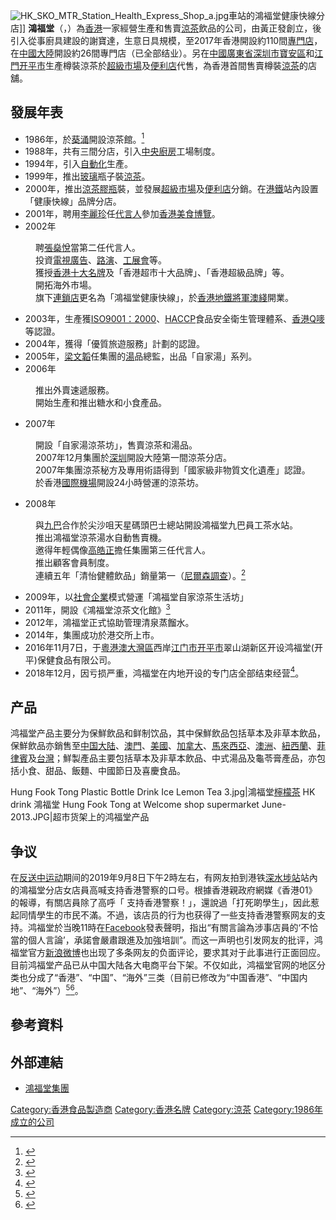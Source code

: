 {{refimprove|time=2020-07-17}}

{{Infobox Company
|name = 鴻福堂集團
|logo = Hung Fook Tong logo.svg
|slogan = 
|traded_as = {{hkex|1446}}
|foundation= {{Start date|1986}}
|chairman = 謝寶達
| location            = {{HK}}[[新界|新界]][[大埔_(香港)|大埔]][[大埔工業邨|大埔工業邨]]大景街11號<br />{{PRC}}[[廣東省|廣東省]][[江门市|江门市]][[开平市|开平市]]翠山湖新區翠山湖大道5號
|num_employees  = 
|industry= 飲品
|products=[[涼茶|涼茶]]等飲品
|homepage=http://www.hungfooktong.com/
}}
[[File:HK_SKO_MTR_Station_Health_Express_Shop_a.jpg|thumb]]車站的鴻褔堂健康快線分店]]
'''鴻福堂'''（{{lang|en|'''Hung Fook Tong'''}}，{{hkex|1446}}）為[[香港|香港]]一家經營生產和售賣[[涼茶|涼茶]]飲品的公司，由黃正發創立，後引入從事廚具建設的謝寶達，生意日具規模，至2017年香港開設約110間[[專門店|專門店]]，在[[中國大陸|中國大陸]]開設約26間專門店（已全部结业）。另在[[中國|中國]][[廣東省|廣東省]][[深圳市|深圳市]][[寶安區|寶安區]]和[[江门市|江門]][[开平市|开平市]]生產樽裝涼茶於[[超級市場|超級市場]]及[[便利店|便利店]]代售，為香港首間售賣樽裝[[涼茶|涼茶]]的店舖。

==發展年表==
* 1986年，於[[葵涌|葵涌]]開設涼茶館。<ref>{{Cite web |url=http://www.youtube.com/watch?v=LMgSefLUQTM |title=RTHK-香港故事(第19輯)08-中產崛起-2012-4-09  |accessdate=2013-12-06 |archive-date=2020-07-02 |archive-url=https://web.archive.org/web/20200702205455/https://www.youtube.com/watch?v=LMgSefLUQTM |dead-url=no }}</ref> 
* 1988年，共有三間分店，引入[[中央廚房|中央廚房]]工場制度。
* 1994年，引入[[自動化|自動化]]生產。
* 1999年，推出[[玻璃|玻璃]]瓶子裝[[涼茶|涼茶]]。 
* 2000年，推出[[涼茶|涼茶]][[膠瓶|膠瓶]]裝，並發展[[超級市場|超級市場]]及[[便利店|便利店]]分銷。在[[港鐵|港鐵]]站內設置「健康快線」品牌分店。 
* 2001年，聘用[[李麗珍|李麗珍]]任[[代言人|代言人]]參加[[香港美食博覽|香港美食博覽]]。 
* 2002年
:聘[[張燊悅|張燊悅]]當第二任代言人。
:投資[[電視廣告|電視廣告]]、[[路演|路演]]、[[工展會|工展會]]等。
:獲授[[香港名牌|香港十大名牌]]及「香港超市十大品牌」、「香港超級品牌」等。 
:開拓海外市場。
:旗下[[連鎖店|連鎖店]]更名為「鴻福堂健康快線」，於[[香港地鐵|香港地鐵]][[將軍澳綫|將軍澳綫]]開業。 
* 2003年，生產獲[[ISO9001|ISO9001：2000]]、[[HACCP|HACCP]]食品安全衛生管理體系、[[香港Q嘜|香港Q嘜]]等認證。
* 2004年，獲得「優質旅遊服務」計劃的認證。 
* 2005年，[[梁文韜|梁文韜]]任集團的[[湯|湯]]品總監，出品「自家湯」系列。
* 2006年 
:推出外賣速遞服務。
:{{Fact|連續四年位列「清凉系列飲品」銷量冠軍（[[尼爾森調查|尼爾森調查]]）。|time=2013-12-12T01:58:46+00:00}}
:開始生產和推出糖水和小食產品。
* 2007年 
:開設「自家湯涼茶坊」，售賣涼茶和湯品。 
:2007年12月集團於[[深圳|深圳]]開設大陸第一間涼茶分店。 
:2007年集團涼茶秘方及專用術語得到「國家級非物質文化遺產」認證。 
:於香港[[國際機場|國際機場]]開設24小時營運的涼茶坊。
* 2008年 
:與[[九巴|九巴]]合作於尖沙咀天星碼頭巴士總站開設鴻福堂九巴員工茶水站。 
:推出鴻福堂涼茶湯水自動售賣機。
:邀得年輕偶像[[高皓正|高皓正]]擔任集團第三任代言人。 
:推出顧客會員制度。
:連續五年「清怡健體飲品」銷量第一（[[尼爾森調查|尼爾森調查]]）。<ref>{{cite web|url=http://stock360.hkej.com/quotePlus/stockBusiness/1446|title=鴻福堂集團|last=|first=|coauthors=|date=2011-08-21|publisher=信報|accessdate=|archive-date=2018-04-14|archive-url=https://web.archive.org/web/20180414103125/http://stock360.hkej.com/quotePlus/stockBusiness/1446|dead-url=no}}</ref>
* 2009年，以[[社會企業|社會企業]]模式營運「鴻福堂自家涼茶生活坊」
* 2011年，開設《鴻福堂涼茶文化館》<ref>{{cite web|url=http://www.hungfooktong.com/news/n023/index.html|title=全港首間以草本為題的展館 -《鴻福堂涼茶文化館》|last=|first=|coauthors=|date=2011-08-21|publisher=鴻福堂 網站|accessdate=2012-08-11|deadurl=yes|archiveurl=https://web.archive.org/web/20120121061105/http://www.hungfooktong.com/news/n023/index.html|archivedate=2012-01-21}}</ref>
* 2012年，鴻福堂正式協助管理清泉蒸餾水。
* 2014年，集團成功於港交所上市。
* 2016年11月7日，于[[粵港澳大灣區|粵港澳大灣區]]西岸[[江门市|江门市]][[开平市|开平市]]翠山湖新区开设鸿福堂(开平)保健食品有限公司。
* 2018年12月，因亏损严重，鸿福堂在内地开设的专门店全部结束经营<ref>{{Cite web |url=https://finance.sina.com.cn/chanjing/gsnews/2019-09-11/doc-iicezzrq5042448.shtml |title=香港鸿福堂为声明引起误解致歉 多个平台下架其产品 |accessdate=2019-09-11 |archive-date=2020-08-14 |archive-url=https://web.archive.org/web/20200814004809/https://finance.sina.com.cn/chanjing/gsnews/2019-09-11/doc-iicezzrq5042448.shtml |dead-url=no }}</ref>。

==产品==
鸿福堂产品主要分为保鮮飲品和鲜制饮品，其中保鮮飲品包括草本及非草本飲品，保鮮飲品亦銷售至[[中国大陆|中国大陆]]、[[澳門|澳門]]、[[美國|美國]]、[[加拿大|加拿大]]、[[馬來西亞|馬來西亞]]、[[澳洲|澳洲]]、[[紐西蘭|紐西蘭]]、[[菲律賓|菲律賓]]及[[台灣|台灣]]；鮮製產品主要包括草本及非草本飲品、中式湯品及龜苓膏產品，亦包括小食、甜品、飯麵、中國節日及喜慶食品。
<gallery>
Hung Fook Tong Plastic Bottle Drink Ice Lemon Tea 3.jpg|鴻福堂[[檸檬茶|檸檬茶]]
HK drink 鴻福堂 Hung Fook Tong at Welcome shop supermarket June-2013.JPG|超市货架上的鸿福堂产品
</gallery>

==争议==
在[[反送中运动|反送中运动]]期间的2019年9月8日下午2時左右，有网友拍到港铁[[深水埗站|深水埗站]]站內的鴻福堂分店女店員高喊支持香港警察的口号。根據香港親政府網媒《香港01》的報導，有關店員除了高呼「 支持香港警察！」，還說過「打死啲學生」，因此惹起同情學生的市民不滿{{r|hk01}}。不過，该店员的行为也获得了一些支持香港警察网友的支持。鸿福堂於当晚11時在[[Facebook|Facebook]]發表聲明，指出“有關言論為涉事店員的‘不恰當的個人言論’，承諾會嚴肅跟進及加強培訓”。而这一声明也引发网友的批评，鸿福堂官方[[新浪微博|新浪微博]]也出现了多条网友的负面评论，要求其对于此事进行正面回应。目前鸿福堂产品已从中国大陆各大电商平台下架。不仅如此，鸿福堂官网的地区分类也分成了“香港”、“中国”、“海外”三类（目前已修改为“中国香港”、“中国内地”、“海外”）<ref name="hk01">{{Cite web |url=https://www.hk01.com/%E7%A4%BE%E6%9C%83%E6%96%B0%E8%81%9E/373087/%E9%80%83%E7%8A%AF%E6%A2%9D%E4%BE%8B-%E5%BA%97%E5%93%A1%E7%95%B6%E5%80%BC%E6%9C%9F%E9%96%93%E5%8F%AB%E5%8F%A3%E8%99%9F-%E9%B4%BB%E7%A6%8F%E5%A0%82%E7%99%BC%E8%81%B2%E6%98%8E%E9%81%93%E6%AD%89-%E6%9C%83%E5%9A%B4%E8%82%85%E8%B7%9F%E9%80%B2 |title=【逃犯條例】店員當值期間叫口號　鴻福堂發聲明道歉：會嚴肅跟進 |accessdate=2019-09-10 |archive-date=2019-09-22 |archive-url=https://web.archive.org/web/20190922130012/https://www.hk01.com/%E7%A4%BE%E6%9C%83%E6%96%B0%E8%81%9E/373087/%E9%80%83%E7%8A%AF%E6%A2%9D%E4%BE%8B-%E5%BA%97%E5%93%A1%E7%95%B6%E5%80%BC%E6%9C%9F%E9%96%93%E5%8F%AB%E5%8F%A3%E8%99%9F-%E9%B4%BB%E7%A6%8F%E5%A0%82%E7%99%BC%E8%81%B2%E6%98%8E%E9%81%93%E6%AD%89-%E6%9C%83%E5%9A%B4%E8%82%85%E8%B7%9F%E9%80%B2 |dead-url=no }}</ref><ref>{{Cite web |url=https://finance.sina.com.cn/chanjing/gsnews/2019-09-09/doc-iicezzrq4696906.shtml |title=员工撑警老板却说是"不当言论" 鸿福堂凉茶要"凉"？ |accessdate=2019-09-10 |archive-date=2019-09-22 |archive-url=https://web.archive.org/web/20190922130002/https://finance.sina.com.cn/chanjing/gsnews/2019-09-09/doc-iicezzrq4696906.shtml |dead-url=no }}</ref>。

==參考資料==
{{Reflist}}

==外部連結==
*[http://www.hungfooktong.com/ 鴻福堂集團] {{Wayback|url=http://www.hungfooktong.com/ |date=20201027041504 }}

[[Category:香港食品製造商|Category:香港食品製造商]]
[[Category:香港名牌|Category:香港名牌]]
[[Category:涼茶|Category:涼茶]]
[[Category:1986年成立的公司|Category:1986年成立的公司]]